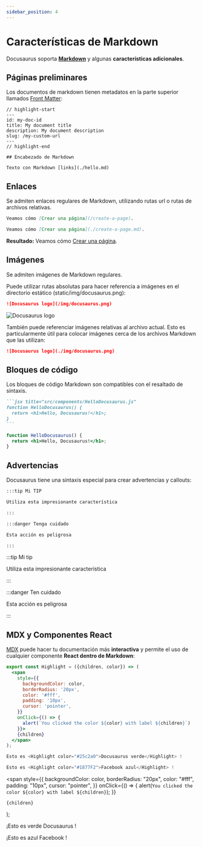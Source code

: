 ```yaml
---
sidebar_position: 4
---
```


# Características de Markdown

Docusaurus soporta **[Markdown](https://daringfireball.net/projects/markdown/syntax)** y algunas **características adicionales**.

## Páginas preliminares

Los documentos de markdown tienen metadatos en la parte superior llamados [Front Matter](https://jekyllrb.com/docs/front-matter/):

```text title="my-doc.md"
// highlight-start
---
id: my-doc-id
title: My document title
description: My document description
slug: /my-custom-url
---
// highlight-end

## Encabezado de Markdown

Texto con Markdown [links](./hello.md)
```

## Enlaces

Se admiten enlaces regulares de Markdown, utilizando rutas url o rutas de archivos relativas.

```md
Veamos cómo [Crear una página](/create-a-page).
```

```md
Veamos cómo [Crear una página](./create-a-page.md).
```

**Resultado:** Veamos cómo [Crear una página](./create-a-page.md).

## Imágenes

Se admiten imágenes de Markdown regulares.

Puede utilizar rutas absolutas para hacer referencia a imágenes en el directorio estático (static/img/docusaurus.png):

```md
![Docusaurus logo](/img/docusaurus.png)
```

![Docusaurus logo](/img/docusaurus.png)

También puede referenciar imágenes relativas al archivo actual. Esto es particularmente útil para colocar imágenes cerca de los archivos Markdown que las utilizan:

```md
![Docusaurus logo](./img/docusaurus.png)
```

## Bloques de código

Los bloques de código Markdown son compatibles con el resaltado de sintaxis.

````md
```jsx title="src/components/HelloDocusaurus.js"
function HelloDocusaurus() {
  return <h1>Hello, Docusaurus!</h1>;
}
```
````

```jsx title="src/components/HelloDocusaurus.js"
function HelloDocusaurus() {
  return <h1>Hello, Docusaurus!</h1>;
}
```

## Advertencias

Docusaurus tiene una sintaxis especial para crear advertencias y callouts:

```md
:::tip Mi TIP

Utiliza esta impresionante característica

:::

:::danger Tenga cuidado

Esta acción es peligrosa

:::
```

:::tip Mi tip

Utiliza esta impresionante característica

:::

:::danger Ten cuidado

Esta acción es peligrosa

:::

## MDX y Componentes React

[MDX](https://mdxjs.com/) puede hacer tu documentación más **interactiva** y permite el uso de cualquier componente **React dentro de Markdown**:

```jsx
export const Highlight = ({children, color}) => (
  <span
    style={{
      backgroundColor: color,
      borderRadius: '20px',
      color: '#fff',
      padding: '10px',
      cursor: 'pointer',
    }}
    onClick={() => {
      alert(`You clicked the color ${color} with label ${children}`)
    }}>
    {children}
  </span>
);

Esto es <Highlight color="#25c2a0">Docusaurus verde</Highlight> !

Esto es <Highlight color="#1877F2">Facebook azul</Highlight> !
```

  <span
    style={{
      backgroundColor: color,
      borderRadius: "20px",
      color: "#fff",
      padding: "10px",
      cursor: "pointer",
    }}
    onClick={() => {
      alert(`You clicked the color ${color} with label ${children}`);
    }}
  >
    {children}
  </span>
);

¡Esto es <Highlight color="#25c2a0">verde Docusaurus</Highlight> !

¡Esto es <Highlight color="#1877F2">azul Facebook</Highlight> !
